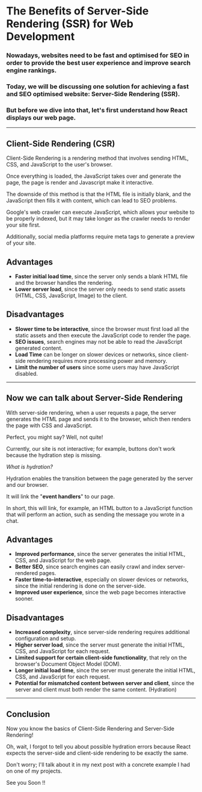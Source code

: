 # The Benefits of Server-Side Rendering (SSR) for Web Development

### Nowadays, websites need to be fast and optimised for SEO in order to provide the best user experience and improve search engine rankings.

### Today, we will be discussing one solution for achieving a fast and SEO optimised website: Server-Side Rendering (SSR).

### But before we dive into that, let's first understand how React displays our  web page.

---

## Client-Side Rendering (CSR)

Client-Side Rendering is a rendering method that involves sending HTML, CSS, and JavaScript to the user's browser.

Once everything is loaded, the JavaScript takes over and generate the page, the page is render and Javascript make it interactive.

The downside of this method is that the HTML file is initially blank, and the JavaScript then fills it with content, which can lead to SEO problems.

Google's web crawler can execute JavaScript, which allows your website to be properly indexed, but it may take longer as the crawler needs to render your site first.

Additionally, social media platforms require meta tags to generate a preview of your site.

## Advantages

- **Faster initial load time**, since the server only sends a blank HTML file and the browser handles the rendering.
- **Lower server load**, since the server only needs to send static assets (HTML, CSS, JavaScript, Image) to the client.

## Disadvantages

- **Slower time to be interactive**, since the browser must first load all the static assets and then execute the JavaScript code to render the page.
- **SEO issues**, search engines may not be able to read the JavaScript generated content.
- **Load Time** can be longer on slower devices or networks, since client-side rendering requires more processing power and memory.
- **Limit the number of users** since some users may have JavaScript disabled.

---

## Now we can talk about Server-Side Rendering

With server-side rendering, when a user requests a page, the server generates the HTML page and sends it to the browser, which then renders the page with CSS and JavaScript.

Perfect, you might say? Well, not quite!

Currently, our site is not interactive; for example, buttons don't work because the hydration step is missing.

*What is hydration?*

Hydration enables the transition between the page generated by the server and our browser.

It will link the "**event handlers**" to our page.

In short, this will link, for example, an HTML button to a JavaScript function that will perform an action, such as sending the message you wrote in a chat.

## Advantages

- **Improved performance**, since the server generates the initial HTML, CSS, and JavaScript for the web page.
- **Better SEO**, since search engines can easily crawl and index server-rendered pages.
- **Faster time-to-interactive**, especially on slower devices or networks, since the initial rendering is done on the server-side.
- **Improved user experience**, since the web page becomes interactive sooner.

## Disadvantages

- **Increased complexity**, since server-side rendering requires additional configuration and setup.
- **Higher server load**, since the server must generate the initial HTML, CSS, and JavaScript for each request.
- **Limited support for certain client-side functionality**, that rely on the browser's Document Object Model (DOM).
- **Longer initial load time**, since the server must generate the initial HTML, CSS, and JavaScript for each request.
- **Potential for mismatched content between server and client**, since the server and client must both render the same content. (Hydration)

---

## Conclusion

Now you know the basics of Client-Side Rendering and Server-Side Rendering!

Oh, wait, I forgot to tell you about possible hydration errors because React expects the server-side and client-side rendering to be exactly the same.

Don't worry; I'll talk about it in my next post with a concrete example I had on one of my projects.

See you Soon !!